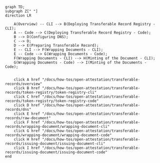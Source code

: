 ```mermaid
graph TD;
subgraph Z[" "]
direction LR

    A(Overview) -- CLI --> B(Deploying Transferable Record Registry - CLI);
    A -- Code --> C(Deploying Transferable Record Registry - Code);
    B --> D(Configuring DNS);
    C --> D;
    D --> E(Preparing Transferable Record);
    E -- CLI --> F(Wrapping Documents - CLI);
    E -- Code --> G(Wrapping Documents - Code);
    F(Wrapping Documents - CLI) --> H(Minting of the Document - CLI);
    G(Wrapping Documents - Code) --> I(Minting of the Documents - Code);


    click A href "/docs/how-tos/open-attestation/transferable-records/overview"
    click B href "/docs/how-tos/open-attestation/transferable-records/token-registry/token-registry-cli"
    click C href "/docs/how-tos/open-attestation/transferable-records/token-registry/token-registry-code"
    click D href "/docs/how-tos/open-attestation/transferable-records/dns"
    click E href "/docs/how-tos/open-attestation/transferable-records/raw-document"
    click F href "/docs/how-tos/open-attestation/transferable-records/wrapping-document/wrapping-document-cli"
    click G href "/docs/how-tos/open-attestation/transferable-records/wrapping-document/wrapping-document-code"
    click H href "/docs/how-tos/open-attestation/transferable-records/issuing-document/issuing-document-cli"
    click I href "/docs/how-tos/open-attestation/transferable-records/issuing-document/issuing-document-code"
end
```
